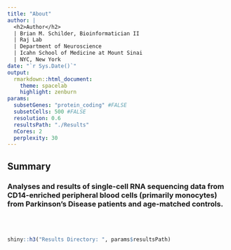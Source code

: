 ```yaml
---
title: "About" 
author: |
  <h2>Author</h2>
  | Brian M. Schilder, Bioinformatician II
  | Raj Lab
  | Department of Neuroscience
  | Icahn School of Medicine at Mount Sinai
  | NYC, New York
date: "`r Sys.Date()`"
output: 
  rmarkdown::html_document: 
    theme: spacelab
    highlight: zenburn
params:
  subsetGenes: "protein_coding" #FALSE
  subsetCells: 500 #FALSE
  resolution: 0.6
  resultsPath: "./Results"
  nCores: 2
  perplexity: 30
---
```


<h2>Summary</h2>
<h3>Analyses and results of single-cell RNA sequencing data from CD14-enriched peripheral blood cells (primarily monocytes) from Parkinson's Disease patients and age-matched controls.</h3>
<br><br>

```r
shiny::h3("Results Directory: ", params$resultsPath)
```


 
